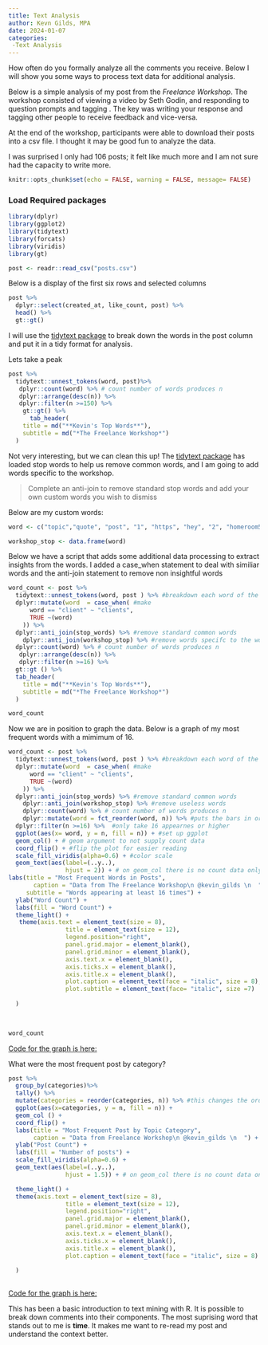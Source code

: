 ```yaml
---
title: Text Analysis
author: Kevn Gilds, MPA
date: 2024-01-07
categories:
 -Text Analysis
---
```


How often do you formally analyze all the comments you receive. Below I will show you some ways to process text data for additional analysis.

Below is a simple analysis of my post from the *Freelance Workshop*. The workshop consisted of viewing a video by Seth Godin, and responding to question prompts and tagging . The key was writing your response and tagging other people to receive feedback and vice-versa.

At the end of the workshop, participants were able to download their posts into a csv file. I thought it may be good fun to analyze the data.

I was surprised I only had 106 posts; it felt like much more and I am not sure had the capacity to write more.

```r
knitr::opts_chunk$set(echo = FALSE, warning = FALSE, message= FALSE)

```

### Load Required packages

```r



library(dplyr)
library(ggplot2)
library(tidytext)
library(forcats)
library(viridis)
library(gt)
```

```r
post <- readr::read_csv("posts.csv")


```

Below is a display of the first six rows and selected columns

```r

post %>%
  dplyr::select(created_at, like_count, post) %>%
  head() %>%
  gt::gt()

```

I will use the [tidytext package](https://github.com/juliasilge/tidytext) to break down the words in the post column and put it in a tidy format for analysis.

Lets take a peak

```r
post %>%
  tidytext::unnest_tokens(word, post)%>%
   dplyr::count(word) %>% # count number of words produces n
   dplyr::arrange(desc(n)) %>%
   dplyr::filter(n >=150) %>%
    gt::gt() %>%
      tab_header(
    title = md("**Kevin's Top Words**"),
    subtitle = md("*The Freelance Workshop*")
  )

```

Not very interesting, but we can clean this up! The [tidytext package](https://github.com/juliasilge/tidytext) has loaded stop words to help us remove common words, and I am going to add words specific to the workshop.

> Complete an anti-join to remove standard stop words and add your own custom words you wish to dismiss

Below are my custom words:

```r

word <- c("topic","quote", "post", "1", "https", "hey", "2", "homeroom5", "5", "3", "6", "_kevin_", "_imposter_", "34974", "you’re")

workshop_stop <- data.frame(word)


```

Below we have a script that adds some additional data processing to extract insights from the words. I added a case_when statement to deal with similiar words and the anti-join statement to remove non insightful words

```r

word_count <- post %>%
  tidytext::unnest_tokens(word, post ) %>% #breakdown each word of the character vector
  dplyr::mutate(word  = case_when( #make 
      word == "client" ~ "clients",
      TRUE ~(word)
    )) %>%  
  dplyr::anti_join(stop_words) %>% #remove standard common words
    dplyr::anti_join(workshop_stop) %>% #remove words specifc to the workshop that are not of valle
  dplyr::count(word) %>% # count number of words produces n
   dplyr::arrange(desc(n)) %>%
   dplyr::filter(n >=16) %>%
  gt::gt () %>%
  tab_header(
    title = md("**Kevin's Top Words**"),
    subtitle = md("*The Freelance Workshop*")
  )

word_count

```

Now we are in position to graph the data. Below is a graph of my most frequent words with a mimimum of 16.

```r

word_count <- post %>%
  tidytext::unnest_tokens(word, post ) %>% #breakdown each word of the character vector
  dplyr::mutate(word  = case_when( #make 
      word == "client" ~ "clients",
      TRUE ~(word)
    )) %>%  
  dplyr::anti_join(stop_words) %>% #remove standard common words
    dplyr::anti_join(workshop_stop) %>% #remove useless words
    dplyr::count(word) %>% # count number of words produces n
    dplyr::mutate(word = fct_reorder(word, n)) %>% #puts the bars in order 
  dplyr::filter(n >=16) %>%  #only take 16 appearnes or higher
  ggplot(aes(x= word, y = n, fill = n)) + #set up ggplot 
  geom_col() + # geom argument to not supply count data
  coord_flip() + #flip the plot for easier reading
  scale_fill_viridis(alpha=0.6) + #color scale
  geom_text(aes(label=(..y..),
                hjust = 2)) + # on geom_col there is no count data only; you supply the y
labs(title = "Most Frequent Words in Posts",
       caption = "Data from The Freelance Workshop\n @kevin_gilds \n  ",
     subtitle = "Words appearing at least 16 times") +
  ylab("Word Count") +
  labs(fill = "Word Count") +
  theme_light() +
   theme(axis.text = element_text(size = 8), 
                title = element_text(size = 12), 
                legend.position="right", 
                panel.grid.major = element_blank(), 
                panel.grid.minor = element_blank(),
                axis.text.x = element_blank(),
                axis.ticks.x = element_blank(),
                axis.title.x = element_blank(),
                plot.caption = element_text(face = "italic", size = 8),
                plot.subtitle = element_text(face= "italic", size =7)
                
  )
    
    

word_count

```

[Code for the graph is here:](https://gitlab.com/kgilds/kevinsblog2/-/blob/master/content/post/freelance/2020-06-19-freelance-posts.Rmd)

What were the most frequent post by category?

```r
post %>%
  group_by(categories)%>%
  tally() %>%
  mutate(categories = reorder(categories, n)) %>% #this changes the order 
  ggplot(aes(x=categories, y = n, fill = n)) +
  geom_col () +
  coord_flip() +
  labs(title = "Most Frequent Post by Topic Category",
       caption = "Data from Freelance Workshop\n @kevin_gilds \n  ") +
  ylab("Post Count") +
  labs(fill = "Number of posts") +
  scale_fill_viridis(alpha=0.6) +
  geom_text(aes(label=(..y..),
                hjust = 1.5)) + # on geom_col there is no count data only; you supply the y

  theme_light() +
  theme(axis.text = element_text(size = 8), 
                title = element_text(size = 12), 
                legend.position="right", 
                panel.grid.major = element_blank(), 
                panel.grid.minor = element_blank(),
                axis.text.x = element_blank(),
                axis.ticks.x = element_blank(),
                axis.title.x = element_blank(),
                plot.caption = element_text(face = "italic", size = 8)
                
  )
  
```

[Code for the graph is here:](https://gitlab.com/kgilds/kevinsblog2/-/blob/master/content/post/freelance/2020-06-19-freelance-posts.Rmd)

This has been a basic introduction to text mining with R. It is possible to break down comments into their components. The most suprising word that stands out to me is **time**. It makes me want to re-read my post and understand the context better.

